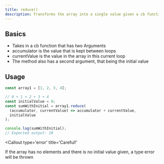 ```yaml
---
title: reduce()
description: Transforms the array into a single value given a cb function
---
```


## Basics

- Takes in a cb function that has two Arguments
- accumulator is the value that is kept between loops
- currentValue is the value in the array in this current loop
- The method also has a second argument, that being the initial value

## Usage

```js
const array1 = [1, 2, 3, 4];

// 0 + 1 + 2 + 3 + 4
const initialValue = 0;
const sumWithInitial = array1.reduce(
  (accumulator, currentValue) => accumulator + currentValue,
  initialValue
);

console.log(sumWithInitial);
// Expected output: 10
```

<Callout
  type='error'
  title='Careful!'
>
  If the array has no elements and there is no initial value given, a type error
  will be thrown
</Callout>
